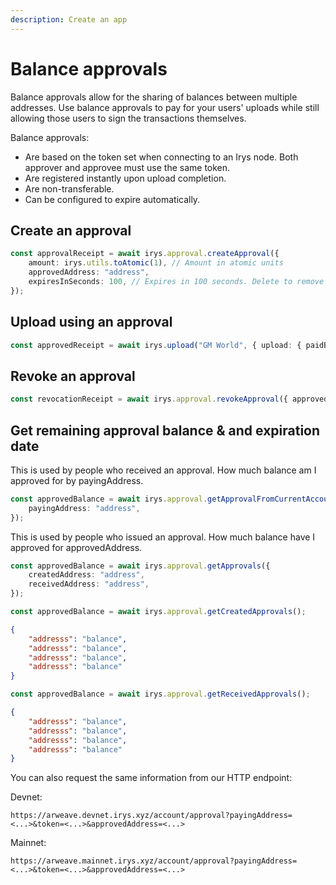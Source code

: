 ```yaml
---
description: Create an app
---
```



# Balance approvals

Balance approvals allow for the sharing of balances between multiple addresses. Use balance approvals to pay for your users' uploads while still allowing those users to sign the transactions themselves.

Balance approvals:

- Are based on the token set when connecting to an Irys node. Both approver and approvee must use the same
  token.
- Are registered instantly upon upload completion.
- Are non-transferable.
- Can be configured to expire automatically.

## Create an approval

```ts
const approvalReceipt = await irys.approval.createApproval({
	amount: irys.utils.toAtomic(1), // Amount in atomic units
	approvedAddress: "address",
	expiresInSeconds: 100, // Expires in 100 seconds. Delete to remove expiration.
});
```

## Upload using an approval

```ts
const approvedReceipt = await irys.upload("GM World", { upload: { paidBy: "payerAddress" } });
```

## Revoke an approval

```ts
const revocationReceipt = await irys.approval.revokeApproval({ approvedAddress: "address" });
```

## Get remaining approval balance & and expiration date

This is used by people who received an approval.
How much balance am I approved for by payingAddress.

```ts
const approvedBalance = await irys.approval.getApprovalFromCurrentAccount({
	payingAddress: "address",
});
```

This is used by people who issued an approval.
How much balance have I approved for approvedAddress.

```ts
const approvedBalance = await irys.approval.getApprovals({
	createdAddress: "address",
	receivedAddress: "address",
});
```

```ts
const approvedBalance = await irys.approval.getCreatedApprovals();
```

```json
{
	"addresss": "balance",
	"addresss": "balance",
	"addresss": "balance",
	"addresss": "balance"
}
```

```ts
const approvedBalance = await irys.approval.getReceivedApprovals();
```

```json
{
	"addresss": "balance",
	"addresss": "balance",
	"addresss": "balance",
	"addresss": "balance"
}
```

You can also request the same information from our HTTP endpoint:

Devnet:

```
https://arweave.devnet.irys.xyz/account/approval?payingAddress=<...>&token=<...>&approvedAddress=<...>
```

Mainnet:

```
https://arweave.mainnet.irys.xyz/account/approval?payingAddress=<...>&token=<...>&approvedAddress=<...>
```
